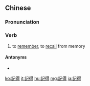 {{also|记得}}
==Chinese==
{{zh-forms|s=记得}}

===Pronunciation===
{{zh-pron
|m=jìde
|ma=Zh-jìde.ogg
|c=gei3 dak1
|c-t=gei1 ak1
|h=pfs=ki-tet
|mn=xm:kì-tek/qz,zz,tw:kì-tit
|cat=v
}}

===Verb===
{{zh-verb}}

# to [[remember]], to [[recall]] from memory

====Antonyms====
* {{zh-l|記不得}}

{{zh-cat|Elementary}}

[[ko:記得]]
[[it:記得]]
[[hu:記得]]
[[mg:記得]]
[[ja:記得]]